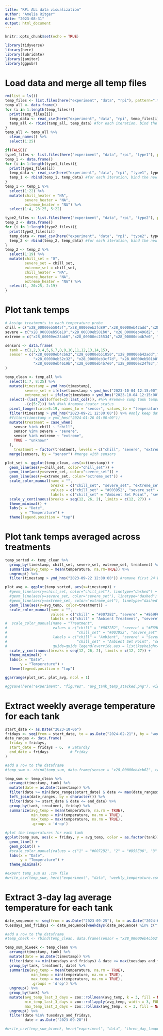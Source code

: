 ```yaml
---
title: "RPi ALL data visualization"
author: "Amelia Ritger"
date: "2023-08-31"
output: html_document
---
```


```r
knitr::opts_chunk$set(echo = TRUE)

library(tidyverse)
library(here)
library(lubridate)
library(janitor)
library(ggpubr)
```

# Load data and merge all temp files
```r
rm(list = ls())
temp_files <- list.files(here("experiment", "data", "rpi"), pattern=".*csv")
temp_all <- data.frame()
for (i in 1:length(temp_files)){
  print(temp_files[i])
  temp_data <- read_csv(here("experiment", "data", "rpi", temp_files[i])) #each file will be read in, specify which columns you need read in to avoid any error
  temp_all <- rbind(temp_all, temp_data) #for each iteration, bind the new data to the building dataset
}
temp_all <- temp_all %>%
  clean_names() %>%
  select(1:25)

if(FALSE){
type1_files <- list.files(here("experiment", "data", "rpi", "type1"), pattern=".*csv")
temp_1 <- data.frame()
for (i in 1:length(type1_files)){
  print(type1_files[i])
  temp_data <- read_csv(here("experiment", "data", "rpi", "type1", type1_files[i])) #each file will be read in, specify which columns you need read in to avoid any error
  temp_1 <- rbind(temp_1, temp_data) #for each iteration, bind the new data to the building dataset
}
temp_1 <- temp_1 %>%
  select(1:22) %>%
  mutate(chill_heater = "NA", 
         severe_heater = "NA",
         extreme_heater = "NA") %>%
  select(1:4, 23:25, 5:22)

type2_files <- list.files(here("experiment", "data", "rpi", "type2"), pattern=".*csv")
temp_2 <- data.frame()
for (i in 1:length(type2_files)){
  print(type2_files[i])
  temp_data <- read_csv(here("experiment", "data", "rpi", "type2", type2_files[i])) #each file will be read in, specify which columns you need read in to avoid any error
  temp_2 <- rbind(temp_2, temp_data) #for each iteration, bind the new data to the building dataset
}
temp_2 <- temp_2 %>%
  select(1:19) %>%
  mutate(chill_set = "0",
         severe_set = chill_set,
         extreme_set = chill_set,
         chill_heater = "NA", 
         severe_heater = "NA",
         extreme_heater = "NA") %>%
  select(1, 20:25, 2:19)
}
```

# Plot tank temps
```r
# Assign treatments to each temperature probe
chill = c("x28_00000eb5045f","x28_00000eb3fd89","x28_00000eb42add","x28_00000eb51050","x28_00000eb4cb62")
severe = c("x28_00000eb50e10","x28_00000eb501b0", "x28_00000eb496d2", "x28_00000eb3cf7d", "x28_00000eb52c32")
extreme = c("x28_00000ec23ab6","x28_00000ec25534","x28_00000eb4b7e0", "x28_00000ec24f93", "x28_00000eb4619b")

sensors <- data.frame(
  tank = c(1,2,3,4,5,6,7,8,9,10,11,12,13,14,15),
  sensor = c("x28_00000eb4cb62","x28_00000eb51050","x28_00000eb42add","x28_00000eb3fd89","x28_00000eb5045f",
             "x28_00000eb52c32", "x28_00000eb3cf7d", "x28_00000eb501b0", "x28_00000eb50e10","x28_00000eb496d2",
             "x28_00000eb4619b","x28_00000eb4b7e0","x28_00000ec24f93","x28_00000ec25534","x28_00000ec23ab6")
)

temp_clean <- temp_all %>%
  select(1:7, 8:25) %>%
  mutate(timestamp = ymd_hms(timestamp),
         severe_set = ifelse(timestamp < ymd_hms("2023-10-04 12:15:00"), chill_set, severe_set),
         extreme_set = ifelse(timestamp < ymd_hms("2023-10-04 12:15:00"), chill_set, extreme_set)) %>%
  select(-(last_col(offset=2):last_col()), #%>% #remove sump tank temps
         -(c(5:7))) %>% #%>% #remove heater status
  pivot_longer(cols=5:19, names_to = "sensor", values_to = "temperature") %>%
  filter(timestamp > ymd_hms("2023-09-21 12:00:00")) %>% #only keep data since addition of Corynactis
  #filter(timestamp > ymd_hms("2024-01-20 01:00:00"))
  mutate(treatment = case_when(
    sensor %in% chill ~ "chill",
    sensor %in% severe ~ "severe",
    sensor %in% extreme ~ "extreme",
    TRUE ~ "unknown"
  ),
    treatment = factor(treatment, levels = c("chill", "severe", "extreme"))) %>%
  merge(sensors, by = "sensor") #merge with sensors

plot_set <- ggplot(temp_clean, aes(x=timestamp)) +
  geom_line(aes(y=chill_set, color="chill_set")) +
  geom_line(aes(y=severe_set, color="severe_set")) +
  geom_line(aes(y=extreme_set, color="extreme_set")) +
  scale_color_manual(name = "",
                     breaks = c("chill_set", "severe_set", "extreme_set"),
                     values = c("chill_set" = "#003D52", "severe_set" = "#C28200", "extreme_set" = "#A53E00"),
                     labels = c("chill_set" = "Ambient Set Point", "severe_set" = "Severe Set Point", "extreme_set" = "Extreme Set Point")) +
  scale_y_continuous(breaks = seq(12, 26, 2), limits = c(12, 27)) +
  theme_minimal() +
  labs(x = "Date",
       y = "Temperature") +
  theme(legend.position = "top")
```

# Plot tank temps averaged across treatments
```r
temp_sorted <- temp_clean %>%
  group_by(timestamp, chill_set, severe_set, extreme_set, treatment) %>%
  summarize(avg_temp = mean(temperature, na.rm=TRUE)) %>%
  ungroup() %>%
  filter(timestamp > ymd_hms("2023-09-22 12:00:00")) #remove first 24 hours after addition of Corynactis because temperature fluctuations as I was messing around with heaters/chillers

plot_avg <- ggplot(temp_sorted, aes(x=timestamp)) +
  #geom_line(aes(y=chill_set, color="chill_set"), linetype="dashed") +
  #geom_line(aes(y=severe_set, color="severe_set"), linetype="dashed") +
  #geom_line(aes(y=extreme_set, color="extreme_set"), linetype="dashed") +
  geom_line(aes(y=avg_temp, color=treatment)) +
  scale_color_manual(name = "",
                     values = c("chill" = "#0072B2", "severe" = "#E69F00", "extreme" = "#D55E00"),
                     labels = c("chill" = "Ambient Treatment", "severe" = "Severe MHW", "extreme" = "Extreme MHW")) +
#  scale_color_manual(name = "Treatment",
#                     values = c("chill" = "#0072B2", "severe" = "#E69F00", "extreme" = "#D55E00",
#                                "chill_set" = "#003D52", "severe_set" = "#C28200", "extreme_set" = "#A53E00"),
#                     labels = c("chill" = "Ambient", "severe" = "Severe MHW", "extreme" = "Extreme MHW",
#                                "chill_set" = "Ambient Set Point", "severe_set" = "Severe Set Point", "extreme_set" = #"Extreme Set Point"),
#                     guide=guide_legend(override.aes = list(keyheight=10,alpha=1))) +
  scale_y_continuous(breaks = seq(12, 26, 2), limits = c(12, 27)) +
  theme_minimal() +
  labs(x = "Date",
       y = "Temperature") +
  theme(legend.position = "top")

ggarrange(plot_set, plot_avg, ncol = 1)

#ggsave(here("experiment", "figures", "avg_tank_temp_stacked.png"), width=12, height=9)
```

# Extract weekly average temperature for each tank
```r
start_date <- as.Date("2023-10-06")
fridays <- seq(from = start_date, to = as.Date("2024-02-21"), by = "week")
date_ranges <- data.frame(
  friday = fridays,
  start_date = fridays - 6,  # Saturday
  end_date = fridays          # Friday
)

#add a row to the dataframe 
#temp_sum <- rbind(temp_sum, data.frame(sensor = "x28_00000eb4cb62", tank = 1, timestamp = as.POSIXct("2023-12-28 12:01:10"), temperature = 1000, date = as.Date("2023-12-28"), chill_set=14.75, severe_set=14.75, extreme_set=14.75, treatment="chill"))

temp_sum <- temp_clean %>%
  arrange(timestamp, tank) %>%
  mutate(date = as.Date(timestamp)) %>%
  filter(date >= min(date_ranges$start_date) & date <= max(date_ranges$end_date)) %>%
  left_join(date_ranges, by = character()) %>%
  filter(date >= start_date & date <= end_date) %>%
  group_by(tank, treatment, friday) %>%
  summarize(avg_temp = mean(temperature, na.rm = TRUE), 
            min_temp = min(temperature, na.rm = TRUE),
            max_temp = max(temperature, na.rm = TRUE),
            .groups = 'drop')

#plot the temperatures for each tank
ggplot(temp_sum, aes(x = friday, y = avg_temp, color = as.factor(tank))) +
  geom_line() +
  geom_point() +
  #scale_color_manual(values = c("1" = "#0072B2", "2" = "#D55E00", "3" = "#009E73")) +
  labs(x = "Date",
       y = "Temperature") +
  theme_minimal()

#export temp_sum as .csv file
#write_csv(temp_sum, here("experiment", "data", "weekly_temperature.csv"))
```

# Extract 3-day lag average temperature for each tank
```r
date_sequence <- seq(from = as.Date("2023-09-25"), to = as.Date("2024-02-21"), by = "day")
tuesdays_and_fridays <- date_sequence[weekdays(date_sequence) %in% c("Tuesday", "Friday")]

#add a row to the dataframe 
#temp_check <- rbind(temp_clean, data.frame(sensor = "x28_00000eb4cb62", tank = 1, timestamp = as.POSIXct("2023-10-10 12:01:10"), temperature = 100000, chill_set=14.75, severe_set=14.75, extreme_set=14.75, treatment="chill"))

temp_sum_biweek <- temp_clean %>%
  arrange(timestamp, tank) %>%
  mutate(date = as.Date(timestamp)) %>%
  filter(date >= min(tuesdays_and_fridays) & date <= max(tuesdays_and_fridays)) %>%
  group_by(tank, treatment, date) %>%
  summarize(avg_temp = mean(temperature, na.rm = TRUE), 
            min_temp = min(temperature, na.rm = TRUE),
            max_temp = max(temperature, na.rm = TRUE),
            .groups = 'drop') %>%
  ungroup() %>%
  group_by(tank) %>%
  mutate(avg_temp_last_3_days = zoo::rollmean(avg_temp, k = 3, fill = NA, align = "right"),
         min_temp_last_3_days = zoo::rollapply(avg_temp, width = 3, FUN = min, fill = NA, align = "right"),
         max_temp_last_3_days = zoo::rollmax(avg_temp, k = 3, fill = NA, align = "right")) %>%
  ungroup() %>%
  filter(date %in% tuesdays_and_fridays,
         date > as.Date("2023-09-28"))

#write_csv(temp_sum_biweek, here("experiment", "data", "three_day_temperature.csv"))
```

